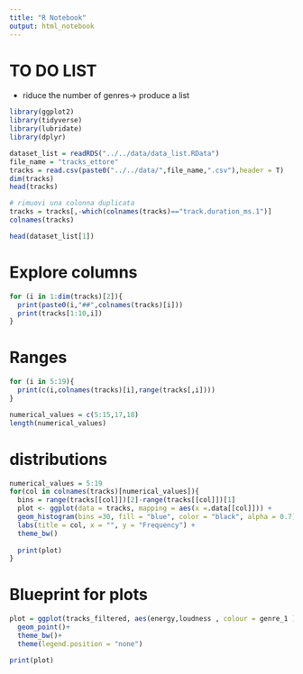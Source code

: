 ```yaml
---
title: "R Notebook"
output: html_notebook
---
```


# TO DO LIST
- riduce the number of genres-> produce a list

```r
library(ggplot2)
library(tidyverse)
library(lubridate)
library(dplyr)
```

```r
dataset_list = readRDS("../../data/data_list.RData")
file_name = "tracks_ettore"
tracks = read.csv(paste0("../../data/",file_name,".csv"),header = T)
dim(tracks)
head(tracks)

# rimuovi una colonna duplicata
tracks = tracks[,-which(colnames(tracks)=="track.duration_ms.1")]
colnames(tracks)

head(dataset_list[1])
```


# Explore columns
```r
for (i in 1:dim(tracks)[2]){
  print(paste0(i,"##",colnames(tracks)[i]))
  print(tracks[1:10,i])
}
```
# Ranges
```r
for (i in 5:19){
  print(c(i,colnames(tracks)[i],range(tracks[,i])))
}

numerical_values = c(5:15,17,18)
length(numerical_values)
```


# distributions
```r
numerical_values = 5:19
for(col in colnames(tracks)[numerical_values]){
  bins = range(tracks[[col]])[2]-range(tracks[[col]])[1]
  plot <- ggplot(data = tracks, mapping = aes(x =.data[[col]])) +
  geom_histogram(bins =30, fill = "blue", color = "black", alpha = 0.7) +
  labs(title = col, x = "", y = "Frequency") +
  theme_bw()
  
  print(plot)
}

```





# Blueprint for plots 
```r
plot = ggplot(tracks_filtered, aes(energy,loudness , colour = genre_1 )) + 
  geom_point()+
  theme_bw()+
  theme(legend.position = "none")

print(plot)
```










